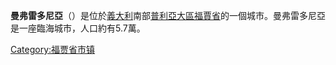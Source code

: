{{unreferenced|time=2009-7-13}}
{{Infobox CityIT |
  name=曼弗雷多尼亞|
  official_name     = Comune di Manfredonia|
  img_coa           =Manfredonia-Stemma.gif|
  mapx=|mapy=|
  region            = [[普利亞大區|普利亞大區]] |
  province          = [[福賈省|福賈省]] |
  elevation_m          = 5|
  area_total_km2   = 351|
  population_as_of  = 2004年12月31日|
  population_total = 57,424|
  population_density_km2 = 164|
  timezone          = [[欧洲中部时间|CET]]、[[UTC|UTC]]+1 |
  coordinates       = {{coord|41|38|N|15|55|E}}|
  telephone         = 0884|
  postalcode        = 71043|
  gentilic          = |
  website           = {{URL|https://www.comune.manfredonia.fg.it/}} |
}}
'''曼弗雷多尼亞'''（{{lang-it|Manfredonia}}）是位於[[義大利|義大利]]南部[[普利亞大區|普利亞大區]][[福賈省|福賈省]]的一個城市。曼弗雷多尼亞是一座臨海城市，人口約有5.7萬。

{{福賈省市鎮}}
{{Authority control}}

{{DEFAULTSORT:Manfredonia}}
[[Category:福贾省市镇|Category:福贾省市镇]]